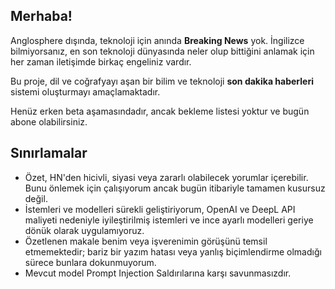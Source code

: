 
<CallToAction />

## Merhaba!

Anglosphere dışında, teknoloji için anında **Breaking News** yok.
İngilizce bilmiyorsanız, en son teknoloji dünyasında neler olup bittiğini anlamak için her zaman iletişimde birkaç engeliniz vardır.


<Callout type="info" emoji="🗞️">

Bu proje, dil ve coğrafyayı aşan bir bilim ve teknoloji **son dakika haberleri** sistemi oluşturmayı amaçlamaktadır.

</Callout>

Henüz erken beta aşamasındadır, ancak bekleme listesi yoktur ve bugün abone olabilirsiniz.

## Sınırlamalar

- Özet, HN'den hicivli, siyasi veya zararlı olabilecek yorumlar içerebilir. Bunu önlemek için çalışıyorum ancak bugün itibariyle tamamen kusursuz değil.
- İstemleri ve modelleri sürekli geliştiriyorum, OpenAI ve DeepL API maliyeti nedeniyle iyileştirilmiş istemleri ve ince ayarlı modelleri geriye dönük olarak uygulamıyoruz.
- Özetlenen makale benim veya işverenimin görüşünü temsil etmemektedir; bariz bir yazım hatası veya yanlış biçimlendirme olmadığı sürece bunlara dokunmuyorum.
- Mevcut model Prompt Injection Saldırılarına karşı savunmasızdır.
